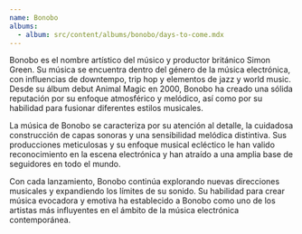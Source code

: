 ```yaml
---
name: Bonobo
albums:
  - album: src/content/albums/bonobo/days-to-come.mdx
---
```


Bonobo es el nombre artístico del músico y productor británico Simon Green. Su música se encuentra dentro del género de la música electrónica, con influencias de downtempo, trip hop y elementos de jazz y world music. Desde su álbum debut Animal Magic en 2000, Bonobo ha creado una sólida reputación por su enfoque atmosférico y melódico, así como por su habilidad para fusionar diferentes estilos musicales.

La música de Bonobo se caracteriza por su atención al detalle, la cuidadosa construcción de capas sonoras y una sensibilidad melódica distintiva. Sus producciones meticulosas y su enfoque musical ecléctico le han valido reconocimiento en la escena electrónica y han atraído a una amplia base de seguidores en todo el mundo.

Con cada lanzamiento, Bonobo continúa explorando nuevas direcciones musicales y expandiendo los límites de su sonido. Su habilidad para crear música evocadora y emotiva ha establecido a Bonobo como uno de los artistas más influyentes en el ámbito de la música electrónica contemporánea.
